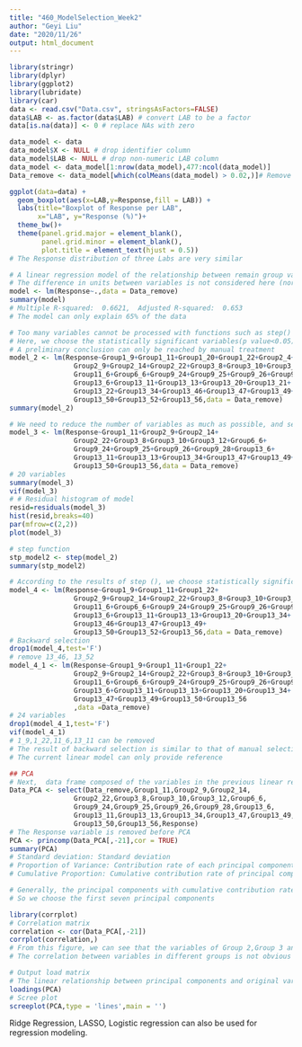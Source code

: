 ---
title: "460_ModelSelection_Week2"
author: "Geyi Liu"
date: "2020/11/26"
output: html_document
---

```{r}
library(stringr)
library(dplyr)
library(ggplot2)
library(lubridate)
library(car)
data <- read.csv("Data.csv", stringsAsFactors=FALSE)
data$LAB <- as.factor(data$LAB) # convert LAB to be a factor
data[is.na(data)] <- 0 # replace NAs with zero
```

```{r}
data_model <- data
data_model$X <- NULL # drop identifier column
data_model$LAB <- NULL # drop non-numeric LAB column
data_model <- data_model[1:nrow(data_model),477:ncol(data_model)]
Data_remove <- data_model[which(colMeans(data_model) > 0.02,)]# Remove 0 majority columns, because they're not statistically significant in linear analysis
```

```{r}
ggplot(data=data) +
  geom_boxplot(aes(x=LAB,y=Response,fill = LAB)) +
  labs(title="Boxplot of Response per LAB", 
       x="LAB", y="Response (%)")+
  theme_bw()+
  theme(panel.grid.major = element_blank(),
        panel.grid.minor = element_blank(),
        plot.title = element_text(hjust = 0.5))
# The Response distribution of three Labs are very similar
```

```{r}
# A linear regression model of the relationship between remain group variables and Response was established
# The difference in units between variables is not considered here (normalization)
model <- lm(Response~.,data = Data_remove)
summary(model)
# Multiple R-squared:  0.6621,	Adjusted R-squared:  0.653 
# The model can only explain 65% of the data
```

```{r}
# Too many variables cannot be processed with functions such as step()
# Here, we choose the statistically significant variables(p value<0.05) in the first model to continue building the model. This is a dangerous behavior, but it can help us to see which variables are significantly related to Response
# A preliminary conclusion can only be reached by manual treatment
model_2 <- lm(Response~Group1_9+Group1_11+Group1_20+Group1_22+Group2_4+
                Group2_9+Group2_14+Group2_22+Group3_8+Group3_10+Group3_12+
                Group11_6+Group6_6+Group9_24+Group9_25+Group9_26+Group9_28+
                Group13_6+Group13_11+Group13_13+Group13_20+Group13_21+
                Group13_22+Group13_34+Group13_46+Group13_47+Group13_49+
                Group13_50+Group13_52+Group13_56,data = Data_remove)
summary(model_2)
```


```{r}
# We need to reduce the number of variables as much as possible, and select the variables that have an significant effect on the modelling.
model_3 <- lm(Response~Group1_11+Group2_9+Group2_14+
                Group2_22+Group3_8+Group3_10+Group3_12+Group6_6+
                Group9_24+Group9_25+Group9_26+Group9_28+Group13_6+
                Group13_11+Group13_13+Group13_34+Group13_47+Group13_49+
                Group13_50+Group13_56,data = Data_remove)
# 20 variables
summary(model_3)
vif(model_3)
# # Residual histogram of model
resid=residuals(model_3)
hist(resid,breaks=40)
par(mfrow=c(2,2))
plot(model_3)
```


```{r}
# step function 
stp_model2 <- step(model_2)
summary(stp_model2)
```


```{r}
# According to the results of step (), we choose statistically significant variables to form a linear regression model.
model_4 <- lm(Response~Group1_9+Group1_11+Group1_22+
                Group2_9+Group2_14+Group2_22+Group3_8+Group3_10+Group3_12+
                Group11_6+Group6_6+Group9_24+Group9_25+Group9_26+Group9_28+
                Group13_6+Group13_11+Group13_13+Group13_20+Group13_34+
                Group13_46+Group13_47+Group13_49+
                Group13_50+Group13_52+Group13_56,data = Data_remove)
# Backward selection 
drop1(model_4,test='F')
# remove 13_46, 13_52
model_4_1 <- lm(Response~Group1_9+Group1_11+Group1_22+
                Group2_9+Group2_14+Group2_22+Group3_8+Group3_10+Group3_12+
                Group11_6+Group6_6+Group9_24+Group9_25+Group9_26+Group9_28+
                Group13_6+Group13_11+Group13_13+Group13_20+Group13_34+
                Group13_47+Group13_49+Group13_50+Group13_56
                ,data =Data_remove)
# 24 variables
drop1(model_4_1,test='F')
vif(model_4_1)
# 1_9,1_22,11_6,13_11 can be removed
# The result of backward selection is similar to that of manual selection
# The current linear model can only provide reference
```


```{r}
## PCA
# Next,  data frame composed of the variables in the previous linear regression model is used to continue the following principal component analysis
Data_PCA <- select(Data_remove,Group1_11,Group2_9,Group2_14,
                Group2_22,Group3_8,Group3_10,Group3_12,Group6_6,
                Group9_24,Group9_25,Group9_26,Group9_28,Group13_6,
                Group13_11,Group13_13,Group13_34,Group13_47,Group13_49,
                Group13_50,Group13_56,Response)
# The Response variable is removed before PCA
PCA <- princomp(Data_PCA[,-21],cor = TRUE)
summary(PCA)
# Standard deviation: Standard deviation
# Proportion of Variance: Contribution rate of each principal component
# Cumulative Proportion: Cumulative contribution rate of principal components

# Generally, the principal components with cumulative contribution rate over 85% are selected
# So we choose the first seven principal components
```

```{r}
library(corrplot)
# Correlation matrix
correlation <- cor(Data_PCA[,-21])
corrplot(correlation,)
# From this figure, we can see that the variables of Group 2,Group 3 and Group 9 are highly correlated
# The correlation between variables in different groups is not obvious
```


```{r}
# Output load matrix
# The linear relationship between principal components and original variables can be obtained
loadings(PCA)
# Scree plot
screeplot(PCA,type = 'lines',main = '')
```


Ridge Regression, LASSO, Logistic regression can also be used for regression modeling.
